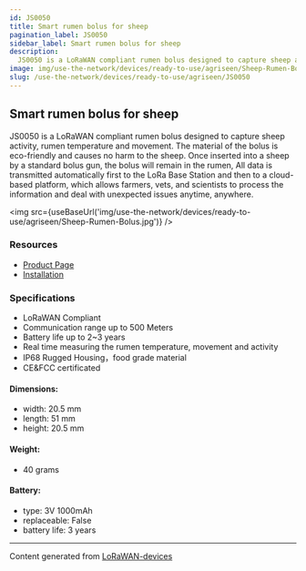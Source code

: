 ```yaml
---
id: JS0050
title: Smart rumen bolus for sheep 
pagination_label: JS0050
sidebar_label: Smart rumen bolus for sheep
description:
  JS0050 is a LoRaWAN compliant rumen bolus designed to capture sheep activity, rumen temperature and movement. The material of the bolus is eco-friendly and causes no harm to the sheep. Once inserted into a sheep by a standard bolus gun, the bolus will remain in the rumen, All data is transmitted automatically first to the LoRa Base Station and then to a cloud-based platform, which allows farmers, vets, and scientists to process the information and deal with unexpected issues anytime, anywhere.
image: img/use-the-network/devices/ready-to-use/agriseen/Sheep-Rumen-Bolus.jpg
slug: /use-the-network/devices/ready-to-use/agriseen/JS0050
---
```



## Smart rumen bolus for sheep 

JS0050 is a LoRaWAN compliant rumen bolus designed to capture sheep activity, rumen temperature and movement. The material of the bolus is eco-friendly and causes no harm to the sheep. Once inserted into a sheep by a standard bolus gun, the bolus will remain in the rumen, All data is transmitted automatically first to the LoRa Base Station and then to a cloud-based platform, which allows farmers, vets, and scientists to process the information and deal with unexpected issues anytime, anywhere.

<img src={useBaseUrl('img/use-the-network/devices/ready-to-use/agriseen/Sheep-Rumen-Bolus.jpg')} />

### Resources

- [Product Page](http://www.agriseen.com/products/smart-sheep-bolus/)
- [Installation](https://youtu.be/A2ZI7k3rV3Q)

### Specifications

- LoRaWAN Compliant
- Communication range up to 500 Meters
- Battery life up to 2~3 years
- Real time measuring the rumen temperature, movement and activity
- IP68 Rugged Housing，food grade material
- CE&FCC certificated

#### Dimensions:

- width: 20.5 mm
- length: 51 mm
- height: 20.5 mm

#### Weight:

- 40 grams

#### Battery:

- type: 3V 1000mAh
- replaceable: False
- battery life: 3 years

---

Content generated from [LoRaWAN-devices](https://github.com/TheThingsNetwork/lorawan-devices)
